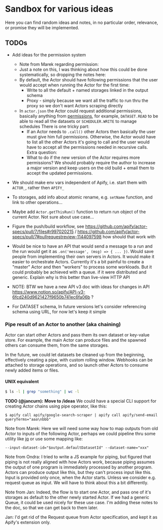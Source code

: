 # Sandbox for various ideas

Here you can find random ideas and notes, in no particular order, relevance, or promise they will be implemented.

## TODOs

-   Add ideas for the permission system

    -   Note from Marek regarding permission:
    -   Just a note on this, I was thinking about how this could be done systematically, so dropping the notes here:
    -   By default, the Actor should have following permissions that the user would accept when running the Actor for the first time:
        -   Write to all the default + named storages linked in the output schema
        -   Proxy - simply because we want all the traffic to run thru the proxy so we don't want Actors scraping directly
    -   In `actor.json` the Actor could request additional permissions, basically anything from [permissions](https://docs.apify.com/access-rights/list-of-permissions#actor-task), for example, `DATASET.READ` to be able to read all the datasets or `SCHEDULER.WRITE` to manage schedules There is one tricky part:
        -   If an Actor needs to `.call()` other Actors then basically the user must give him full permissions. Otherwise, the Actor would have to list all the other Actors it's going to call and the user would have to accept all the permissions needed in recursive calls. Extra question:
        -   What to do if the new version of the Actor requires more permissions? We should probably require the author to increase a major version and keep users on the old build + email them to accept the updated permissions.

-   We should make env vars independent of Apify, i.e. start them with `ACTOR_`, rather then `APIFY_`

-   To storages, add info about atomic rename, e.g. `setName` function, and link to other operations...

-   Maybe add `Actor.getThisRun()` function to return run object of the current Actor. Not sure about use case...

-   Figure the push/build workflow, see https://github.com/apify/actor-specs/pull/7/files#r997020215 / https://github.com/apify/actor-specs/pull/7#pullrequestreview-1144097598 how should that work with

-   Would be nice to have an API that would send a message to a run and the run would get it as `.on('message', (msg) => { ... })`. Would save people from implementing their own servers in Actors. It would make it easier to orchestrate Actors. Currently it's a bit painful to create a "master" Actor and then "workers" to process some workloads. But it could probably be achieved with a queue. if it were distributed and generic. Explain why is this better than live-view HTTP API

-   NOTE: BTW we have a new API v3 doc with ideas for changes in API https://www.notion.so/apify/API-v3-6fcd240d9621427f9650b741ec6fa06b ?

-   For DATASET schema, In future versions let's consider referencing schema using URL, for now let's keep it simple

### Pipe result of an Actor to another (aka chaining)

Actor can start other Actors and pass them its own dataset or key-value store. For example, the main Actor can produce files and the spawned others can consume them, from the same storages.

In the future, we could let datasets be cleaned up from the beginning, effectively creating a pipe, with custom rolling window. Webhooks can be attached to storage operations, and so launch other Actors to consume newly added items or files.

#### UNIX equivalent

```bash
$ ls -l | grep "something" | wc -l
```

**TODO (@jancurn):** **Move to /ideas** We could have a special CLI support for creating Actor chains using pipe operator, like this:

```
$ apify call apify/google-search-scraper | apify call apify/send-email queryTerms="aaa\nbbb"
```

Note from Marek: Here we will need some way how to map outputs from old Actor to inputs of the following Actor, perhaps we could pipeline thru some utility like [jq](https://stedolan.github.io/jq/tutorial/) or use some mapping like:

```
--input-dataset-id="$output.defaultDatasetId" --dataset-name="xxx"
```

Note from Ondra: I tried to write a JS example for piping, but figured that piping is not really aligned with how Actors work, because piping assumes the output of one program is immediately processed by another program. Actors can produce output like this, but they can't process input like this. Input is provided only once, when the Actor starts. Unless we consider e.g. request queue as input. We will have to think about this a bit differently.

Note from Jan: Indeed, the flow is to start one Actor, and pass one of it's storages as default to the other newly started Actor. If we had a generic Queue, it could be used nicely for these use case. I'm adding these notes to the doc, so that we can get back to them later.

Jan: I'd get rid of the Request queue from Actor specification, and kept it as Apify's extension only.

